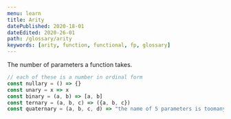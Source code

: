 ```yaml
---
menu: learn
title: Arity
datePublished: 2020-18-01
dateEdited: 2020-26-01
path: /glossary/arity
keywords: [arity, function, functional, fp, glossary]
---
```



<Def of="Arity"/>

The number of parameters a function takes.

```js
// each of these is a number in ordinal form
const nullary = () => {}
const unary = x => x
const binary = (a, b) => [a, b]
const ternary = (a, b, c) => ({a, b, c})
const quaternary = (a, b, c, d) => "the name of 5 parameters is toomanyary"
```

